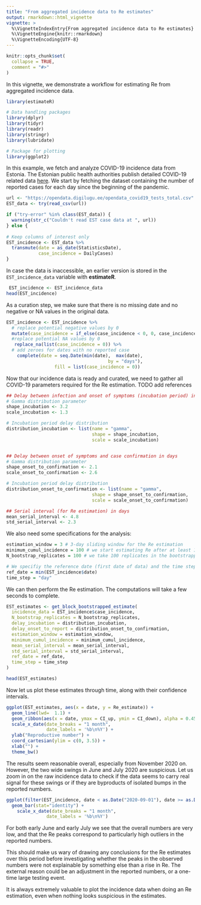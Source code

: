 ```yaml
---
title: "From aggregated incidence data to Re estimates"
output: rmarkdown::html_vignette
vignette: >
  %\VignetteIndexEntry{From aggregated incidence data to Re estimates}
  %\VignetteEngine{knitr::rmarkdown}
  %\VignetteEncoding{UTF-8}
---
```


```r
knitr::opts_chunk$set(
  collapse = TRUE,
  comment = "#>"
)
```

In this vignette, we demonstrate a workflow for estimating Re from aggregated incidence data.
```r
library(estimateR)

# Data handling packages
library(dplyr)
library(tidyr)
library(readr)
library(stringr)
library(lubridate)

# Package for plotting
library(ggplot2)
```

In this example, we fetch and analyze COVID-19 incidence data from Estonia. 
The Estonian public health authorities publish detailed COVID-19 related data [here](https://www.terviseamet.ee/et/koroonaviirus/avaandmed).
We start by fetching the dataset containing the number of reported cases for each day since the beginning of the pandemic. 
```r
url <- "https://opendata.digilugu.ee/opendata_covid19_tests_total.csv"
EST_data <- try(read_csv(url))

if ("try-error" %in% class(EST_data)) {
  warning(str_c("Couldn't read EST case data at ", url))
} else {
  
# Keep columns of interest only  
EST_incidence <- EST_data %>%
  transmute(date = as_date(StatisticsDate),
            case_incidence = DailyCases)
}
```

In case the data is inaccessible, an earlier version is stored in the `EST_incidence_data` variable with **estimateR**.
```r
 EST_incidence <- EST_incidence_data
head(EST_incidence)
```

As a curation step, we make sure that there is no missing date and no negative or NA values in the original data.
```r
EST_incidence <- EST_incidence %>% 
  # replace potential negative values by 0
  mutate(case_incidence = if_else(case_incidence < 0, 0, case_incidence)) %>% 
  #replace potential NA values by 0
   replace_na(list(case_incidence = 0)) %>%
  # add zeroes for dates with no reported case
    complete(date = seq.Date(min(date),  max(date),
                                      by = "days"),
                  fill = list(case_incidence = 0))
```

Now that our incidence data is ready and curated, we need to gather all COVID-19 parameters required for the Re estimation.
TODO add references
```r
## Delay between infection and onset of symptoms (incubation period) in days
# Gamma distribution parameter
shape_incubation <- 3.2
scale_incubation <- 1.3

# Incubation period delay distribution
distribution_incubation <- list(name = "gamma", 
                                shape = shape_incubation, 
                                scale = scale_incubation)


## Delay between onset of symptoms and case confirmation in days
# Gamma distribution parameter
shape_onset_to_confirmation <- 2.1
scale_onset_to_confirmation <- 2.6

# Incubation period delay distribution
distribution_onset_to_confirmation <- list(name = "gamma", 
                                shape = shape_onset_to_confirmation, 
                                scale = scale_onset_to_confirmation)

## Serial interval (for Re estimation) in days
mean_serial_interval <- 4.8
std_serial_interval <- 2.3
```
 We also need some specifications for the analysis:
 
```r
estimation_window = 3 # 3-day sliding window for the Re estimation
minimum_cumul_incidence = 100 # we start estimating Re after at least 100 cases have been recorded
N_bootstrap_replicates = 100 # we take 100 replicates in the bootstrapping procedure

# We specifiy the reference date (first date of data) and the time step of data.
ref_date = min(EST_incidence$date)
time_step = "day"
```

We can then perform the Re estimation. The computations will take a few seconds to complete.
```r
EST_estimates <- get_block_bootstrapped_estimate(
  incidence_data = EST_incidence$case_incidence,
  N_bootstrap_replicates = N_bootstrap_replicates,
  delay_incubation = distribution_incubation, 
  delay_onset_to_report = distribution_onset_to_confirmation,
  estimation_window = estimation_window,
  minimum_cumul_incidence = minimum_cumul_incidence,
  mean_serial_interval = mean_serial_interval,
  std_serial_interval = std_serial_interval,
  ref_date = ref_date,
  time_step = time_step
)

head(EST_estimates)
```
Now let us plot these estimates through time, along with their confidence intervals.
```r
ggplot(EST_estimates, aes(x = date, y = Re_estimate)) +
  geom_line(lwd=  1.1) +
  geom_ribbon(aes(x = date, ymax = CI_up, ymin = CI_down), alpha = 0.45, colour = NA) +
  scale_x_date(date_breaks = "1 month",
               date_labels = '%b\n%Y') +
  ylab("Reproductive number") +
  coord_cartesian(ylim = c(0, 3.5)) +
  xlab("") +
  theme_bw()
```

The results seem reasonable overall, especially from November 2020 on.
However, the two wide swings in June and July 2020 are suspicious.
Let us zoom in on the raw incidence data to check if the data seems to carry real signal for these swings or if they are byproducts of isolated bumps in the reported numbers.

```r
ggplot(filter(EST_incidence, date < as.Date("2020-09-01"), date >= as.Date("2020-05-01")), aes(x = date, y = case_incidence)) +
  geom_bar(stat="identity") +
    scale_x_date(date_breaks = "1 month",
               date_labels = '%b\n%Y')
```

For both early June and early July we see that the overall numbers are very low, and that the Re peaks correspond to particularly high outliers in the reported numbers.

This should make us wary of drawing any conclusions for the Re estimates over this period before investigating whether the peaks in the observed numbers were not explainable by something else than a rise in Re. The external reason could be an adjustment in the reported numbers, or a one-time large testing event.

It is always extremely valuable to plot the incidence data when doing an Re estimation, even when nothing looks suspicious in the estimates. 
